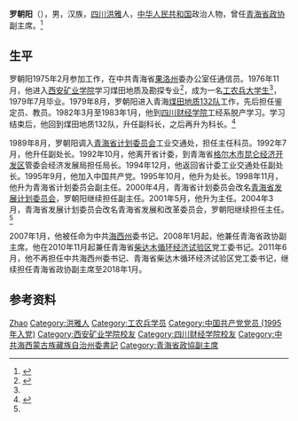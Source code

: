 {{Otheruses|other=名为罗朝阳的其他人物|罗朝阳}}

'''罗朝阳'''（{{bd|1955年|10月}}），男，汉族，[[四川|四川]][[洪雅|洪雅]]人，[[中华人民共和国|中华人民共和国]]政治人物，曾任[[青海省政协|青海省政协]]副主席。<ref name="qhszx">{{Cite web|title=罗朝阳|url=http://www.qhszx.gov.cn/zxzl/ry/fzx/lzy/|accessdate=2020-09-25|work=青海省政协}}</ref>

== 生平 ==
罗朝阳1975年2月参加工作，在中共青海省[[果洛州|果洛州]]委办公室任通信员。1976年11月，他进入[[西安矿业学院|西安矿业学院]]学习煤田地质及勘探专业<ref name="qhrd">{{Cite news |url=http://www.qhrd.gov.cn/html/1843/14074.html |title=罗朝阳 |date=2018-01-24 |work=青海人大 |accessdate=2020-09-25}}</ref>，成为一名[[工农兵大学生|工农兵大学生]]<ref name="qhszx" />，1979年7月毕业。1979年8月，罗朝阳进入青海[[煤田地质132队|煤田地质132队]]工作，先后担任鉴定员、教员。1982年3月至1983年1月，他到[[四川财经学院|四川财经学院]]工经系脱产学习。学习结束后，他回到煤田地质132队，升任副科长，之后再升为科长。<ref name="sohu">{{Cite news |url=http://news.sohu.com/20080201/n255017593.shtml |title=罗朝阳同志简历 |date=2008-02-01 |work=搜狐新闻 |accessdate=2020-09-25}}</ref>

1989年8月，罗朝阳调入[[青海省计划委员会|青海省计划委员会]]工业交通处，担任主任科员。1992年7月，他升任副处长。1992年10月，他离开省计委，到青海省[[格尔木市|格尔木市]][[昆仑经济开发区|昆仑经济开发区]]管委会经济发展局担任局长。1994年12月，他返回省计委工业交通处任副处长。1995年9月，他加入中国共产党。1995年10月，他升为处长。1998年11月，他升为青海省计划委员会副主任。2000年4月，青海省计划委员会改名[[青海省发展计划委员会|青海省发展计划委员会]]，罗朝阳继续担任副主任。2001年5月，他升为主任。2004年3月，青海省发展计划委员会改名青海省发展和改革委员会，罗朝阳继续担任主任。<ref name="sohu" />

2007年1月，他被任命为中共[[海西州|海西州]]委书记。2008年1月起，他兼任青海省政协副主席。他在2010年11月起兼任青海省[[柴达木循环经济试验区|柴达木循环经济试验区]]党工委书记。2011年6月，他不再担任中共海西州委书记、青海省柴达木循环经济试验区党工委书记，继续担任青海省政协副主席至2018年1月。

== 参考资料 ==
{{reflist}}

{{中国人物小作品}}

{{Authority control}}
{{DEFAULTSORT:Luo罗}}
[[Category:罗姓|Zhao]]
[[Category:洪雅人|Category:洪雅人]]
[[Category:工农兵学员|Category:工农兵学员]]
[[Category:中国共产党党员_(1995年入党)|Category:中国共产党党员 (1995年入党)]]
[[Category:西安矿业学院校友|Category:西安矿业学院校友]]
[[Category:四川财经学院校友|Category:四川财经学院校友]]
[[Category:中共海西蒙古族藏族自治州委書記|Category:中共海西蒙古族藏族自治州委書記]]
[[Category:青海省政協副主席|Category:青海省政協副主席]]